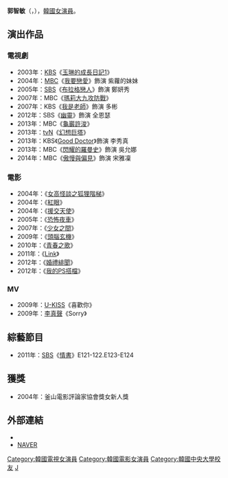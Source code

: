 {{Unreferenced|time=2017-02-10T10:26:55+00:00}}
{{藝人
|姓名 = 郭智敏
|類型 = 女演員
|圖片 = 
|圖片尺寸 = 
|圖片簡介 = 
|本名 = 
|外文名 = 곽지민
|外文 = ko
|羅馬拼音 =  Kwak Ji Min
|英文名 =
|暱稱 =
|其他藝名 = 
|國籍 = {{KOR}}
|出生日期 = {{birth_date_and_age|1985|2|13}}
|出生地點 = {{KOR}}
|宗教信仰 = 
|語言 = [[韓語|韓語]]
|職業 = [[演員|演員]]
|教育程度 = [[中央大學_(韓國)|中央大學]]演劇系
|配偶  =
|出道作 = 
|出道日期 = 2003年
|代表作 = 
|活躍年代 =
|唱片公司 = 
|經紀公司 = L.B Entertainment
|相關團體 = 
|網站 = 
}}

'''郭智敏'''（{{lang-ko|'''곽지민'''}}，{{bd|1985年|2月13日}}），[[韓國|韓國]][[女演員|女演員]]。

== 演出作品 ==
=== 電視劇 ===
*2003年：[[韓國放送公社|KBS]]《[[玉琳的成長日記1|玉琳的成長日記1]]》
*2004年：[[文化廣播_(韓國)|MBC]]《[[我要戀愛|我要戀愛]]》飾演 紫蘿的妹妹
*2005年：[[SBS_(韓國)|SBS]]《[[布拉格戀人|布拉格戀人]]》飾演 鄭妍秀
*2007年：MBC《[[瑪莉大九攻防戰|瑪莉大九攻防戰]]》
*2007年：KBS《[[我是老師|我是老師]]》飾演 多彬
*2012年：SBS《[[幽靈_(韓國電視劇)|幽靈]]》飾演 全恩瑟
*2013年：MBC《[[龜巖許浚|龜巖許浚]]》
*2013年：[[tvN|tvN]]《[[幻想巨塔|幻想巨塔]]》
*2013年：KBS《[[Good_Doctor|Good Doctor]]》飾演 李秀真
*2013年：MBC《[[閃耀的羅曼史|閃耀的羅曼史]]》飾演 吳允娜
*2014年：MBC《[[傲慢與偏見_(韓國電視劇)|傲慢與偏見]]》飾演 宋雅凜

=== 電影 ===
*2004年：《[[女高怪談之狐狸階梯|女高怪談之狐狸階梯]]》
*2004年：《[[紅眼|紅眼]]》
*2004年：《[[援交天使|援交天使]]》
*2005年：《[[恐怖夜車|恐怖夜車]]》
*2007年：《[[少女之間|少女之間]]》
*2009年：《[[頭腦玄機|頭腦玄機]]》
*2010年：《[[青春之歌_(2010年電影)|青春之歌]]》
*2011年：《[[Link|Link]]》
*2012年：《[[婚禮緋聞|婚禮緋聞]]》
*2012年：《[[我的PS搭檔|我的PS搭檔]]》
=== MV ===
*2009年：[[U-KISS|U-KISS]]《喜歡你》
*2009年：[[李鎮成|李真聲]]《Sorry》
== 綜藝節目 ==
*2011年：[[SBS_(韓國)|SBS]]《[[情書_(綜藝節目)|情書]]》E121-122.E123-E124
==獲獎==
*2004年：釜山電影評論家協會獎女新人獎

== 外部連結 ==
*{{instagram|jiminshow}}{{ko}}
*[http://people.search.naver.com/search.naver?where=nexearch&query=%EA%B3%BD%EC%A7%80%EB%AF%BC&sm=tab_txc&ie=utf8&key=PeopleService&os=95826 NAVER] {{Wayback|url=http://people.search.naver.com/search.naver?where=nexearch&query=%EA%B3%BD%EC%A7%80%EB%AF%BC&sm=tab_txc&ie=utf8&key=PeopleService&os=95826 |date=20140116195059 }}{{ko}}

{{金銀淑作品}}
{{Authority control}}
{{DEFAULTSORT: Kwak Ji Min}}
[[Category:韓國電視女演員|Category:韓國電視女演員]]
[[Category:韓國電影女演員|Category:韓國電影女演員]]
[[Category:韓國中央大學校友|Category:韓國中央大學校友]]
[[Category:郭姓|J]]